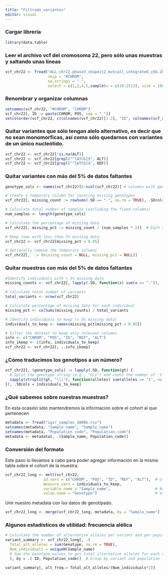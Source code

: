```yaml
---
title: "Filtrado_variantes"
editor: visual
---
```


### Cargar librería

```r
library(data.table)
```

### Leer el archivo vcf del cromosoma 22, pero sólo unas muestras y saltando unas líneas

```r
vcf_chr22 <- fread("ALL.chr22.phase3_shapeit2_mvncall_integrated_v5b.20130502.genotypes.vcf.gz", 
                   skip = "#CHROM", 
                   na.strings = ".", 
                   select = c(1,2,4,5,sample(x = c(10:2513), size = 100, replace = FALSE)))
```

### Renombrar y organizar columnas

```r
setnames(vcf_chr22, "#CHROM", "CHROM")
vcf_chr22[, ID := paste(CHROM, POS, sep = "_")]
setcolorder(vcf_chr22, c(colnames(vcf_chr22)[1:2], "ID", colnames(vcf_chr22)[3:(ncol(vcf_chr22) - 1)]))
```
### Quitar variantes que sólo tengan alelo alternativo, es decir que no sean monomorficas, así como sólo quedarnos con variantes de un único nucleótido.

```r
vcf_chr22 <- vcf_chr22[!is.na(ALT)]
vcf_chr22 <- vcf_chr22[grepl("^[ATCG]$", ALT)]
vcf_chr22 <- vcf_chr22[grepl("^[ATCG]$", REF)]
```

### Quitar variantes con más del 5% de datos faltantes

```r

genotype_cols <- names(vcf_chr22)[6:ncol(vcf_chr22)] # columns with genotype data

# Create a temporary column for counting missing genotypes
vcf_chr22[, missing_count := rowSums(.SD == ".", na.rm = TRUE), .SDcols = genotype_cols]

# Calculate total number of samples (excluding the fixed columns)
num_samples <- length(genotype_cols)

# Calculate the percentage of missing data
vcf_chr22[, missing_pct := missing_count / (num_samples * 2)]  # Each sample has two alleles

# Keep rows with less than 5% missing data
vcf_chr22 <- vcf_chr22[missing_pct < 0.05]

# Optionally remove the temporary columns
vcf_chr22[, `:=`(missing_count = NULL, missing_pct = NULL)]

```
### Quitar muestras con más del 5% de datos faltantes

```r

#Identify individuals with < 5% missing data
missing_counts <- vcf_chr22[, lapply(.SD, function(x) sum(x == ".")), .SDcols = genotype_cols]

# Calculate total number of variants
total_variants <- nrow(vcf_chr22)

# Calculate percentage of missing data for each individual
missing_pct <- colSums(missing_counts) / total_variants

# Identify individuals to keep (< 5% missing data)
individuals_to_keep <- names(missing_pct[missing_pct < 0.05])

# Filter the dataset to keep only relevant columns
info <- c("CHROM", "POS", "ID", "REF", "ALT")
info_ikeep <- c(info, individuals_to_keep)
vcf_chr22 <- vcf_chr22[, ..info_ikeep]

```

### ¿Cómo traducimos los genotipos a un número?

```r
vcf_chr22[, (genotype_cols) := lapply(.SD, function(gt) {
  # Split the genotype string (e.g., "0|1") and count the number of '1's
  sapply(strsplit(gt, "\\|"), function(alleles) sum(alleles == "1", na.rm = TRUE))
}), .SDcols = individuals_to_keep]
```

### ¿Qué sabemos sobre nuestras muestras?
En esta ocasión sólo mantendremos la información sobre el cohort al que pertenecen

```r
metadata <- fread("igsr_samples_1000G.tsv")
setnames(metadata, "Sample name", "Sample_name")
setnames(metadata, "Population code", "Population_code")
metadata <- metadata[, .(Sample_name, Population_code)]
```
### Conversión del formato

Este paso lo llevamos a cabo para poder agregar información en la misma tabla sobre el cohort de la muestra.

```r
vcf_chr22_long <- melt(vcf_chr22, 
                 id.vars = c("CHROM", "POS", "ID", "REF", "ALT"),  # Columns to keep as identifiers
                 measure.vars = individuals_to_keep,                     # Genotype columns (samples)
                 variable.name = "Sample_name",                    # Name of the new 'sample' column
                 value.name = "Genotype")                          # Values will be in 'Genotype'
```


Unir nuestro metadata con los datos de genotipado.

```r
vcf_chr22_long <- merge(vcf_chr22_long, metadata, by = "Sample_name")
```

### Algunos estadísticos de utilidad: frecuencia alélica

```r
# Calculate the number of alternative alleles per variant and per population
variant_summary <- vcf_chr22_long[, .(
  Total_alt_alleles = sum(Genotype, na.rm = TRUE),
  Num_individuals = uniqueN(Sample_name)
  # Sum the Genotype values to get total alternative alleles for each variant
  ), by = .( ID, Population_code)]  # Group by variant and population

variant_summary[, alt_freq:= Total_alt_alleles/(Num_individuals*2)]

```





